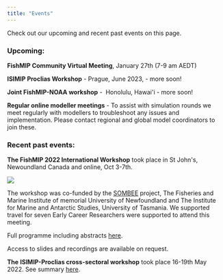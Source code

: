 ```yaml
---
title: "Events"
---
```


Check out our upcoming and recent past events on this page.

### Upcoming:

**FishMIP Community Virtual Meeting**, January 27th (7-9 am AEDT)

**ISIMIP Proclias Workshop** - Prague, June 2023,  - more soon!

**Joint FishMIP-NOAA workshop** -  Honolulu, Hawai\'i - more soon!

**Regular online modeller meetings** - To assist with simulation rounds we meet regularly with modellers to troubleshoot any issues and implementation. Please contact regional and global model coordinators to join these.

### Recent past events:

**The FishMIP 2022 International Workshop** took place in St John\'s, Newoundland Canada and online, Oct 3-7th.

![](stjohnspic.png)

The workshop was co-funded by the [SOMBEE](http://sombee.org/) project, The Fisheries and Marine Institute of memorial University of Newfoundland and The Institute for Marine and Antarctic Studies, University of Tasmania. We supported travel for seven Early Career Researchers were supported to attend this meeting.

Full programme including abstracts [here](https://docs.google.com/document/d/1-qx-44lATN-yIOHd86kjvFIfKFZXp9bb/edit?usp=sharing&ouid=116794278928838702705&rtpof=true&sd=true).

Access to slides and recordings are available on request.

**The** **ISIMIP-Proclias cross-sectoral workshop** took place 16-19th May 2022. See summary [here](https://www.isimip.org/outcomes/cross-sectoral-isimip-and-proclias-workshop-2022/).

\

